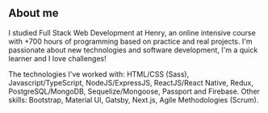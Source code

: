 ## About me

I studied Full Stack Web Development at Henry, an online intensive course with +700 hours of programming based on practice and real projects. I'm passionate about new technologies and software development, I'm a quick learner and I love challenges! 

The technologies I've worked with: HTML/CSS (Sass), Javascript/TypeScript, NodeJS/ExpressJS, ReactJS/React Native, Redux, PostgreSQL/MongoDB, Sequelize/Mongoose, Passport and Firebase. Other skills: Bootstrap, Material UI, Gatsby, Next.js, Agile Methodologies (Scrum).